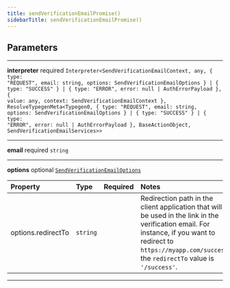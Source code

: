 ```yaml
---
title: sendVerificationEmailPromise()
sidebarTitle: sendVerificationEmailPromise()
---
```


## Parameters

---

**<span className="parameter-name">interpreter</span>** <span className="optional-status">required</span> <code>Interpreter&lt;SendVerificationEmailContext, any, &#123; type: "REQUEST", email: string, options: SendVerificationEmailOptions &#125; &#124; &#123; type: "SUCCESS" &#125; &#124; &#123; type: "ERROR", error: null &#124; AuthErrorPayload &#125;, &#123; value: any, context: SendVerificationEmailContext &#125;, ResolveTypegenMeta&lt;Typegen0, &#123; type: "REQUEST", email: string, options: SendVerificationEmailOptions &#125; &#124; &#123; type: "SUCCESS" &#125; &#124; &#123; type: "ERROR", error: null &#124; AuthErrorPayload &#125;, BaseActionObject, SendVerificationEmailServices&gt;&gt;</code>

---

**<span className="parameter-name">email</span>** <span className="optional-status">required</span> <code>string</code>

---

**<span className="parameter-name">options</span>** <span className="optional-status">optional</span> [`SendVerificationEmailOptions`](/reference/javascript/nhost-js/types/send-verification-email-options)

| Property                                                                                       | Type                | Required | Notes                                                                                                                                                                                                             |
| :--------------------------------------------------------------------------------------------- | :------------------ | :------: | :---------------------------------------------------------------------------------------------------------------------------------------------------------------------------------------------------------------- |
| <span className="parameter-name"><span className="light-grey">options.</span>redirectTo</span> | <code>string</code> |          | Redirection path in the client application that will be used in the link in the verification email. For instance, if you want to redirect to `https://myapp.com/success`, the `redirectTo` value is `'/success'`. |

---
